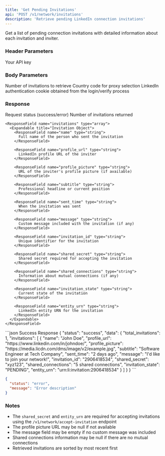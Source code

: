 ```yaml
---
title: 'Get Pending Invitations'
api: 'POST /v1/network/invitations'
description: 'Retrieve pending LinkedIn connection invitations'
---
```


Get a list of pending connection invitations with detailed information about each invitation and inviter.

### Header Parameters

<ParamField header="x-api-key" type="string" required>
  Your API key
</ParamField>

### Body Parameters

<ParamField body="total_results" type="integer" default="10">
  Number of invitations to retrieve
</ParamField>
<ParamField body="country" type="string" default="FR">
  Country code for proxy selection
</ParamField>
<ParamField body="login_cookie" type="string" required>
  LinkedIn authentication cookie obtained from the login/verify process
</ParamField>

### Response

<ResponseField name="status" type="string">
  Request status (success/error)
</ResponseField>

<ResponseField name="data" type="object">
  <Expandable title="Properties">
    <ResponseField name="total_invitations" type="integer">
      Number of invitations returned
    </ResponseField>

    <ResponseField name="invitations" type="array">
      <Expandable title="Invitation Object">
        <ResponseField name="name" type="string">
          Full name of the person who sent the invitation
        </ResponseField>

        <ResponseField name="profile_url" type="string">
          LinkedIn profile URL of the inviter
        </ResponseField>

        <ResponseField name="profile_picture" type="string">
          URL of the inviter's profile picture (if available)
        </ResponseField>

        <ResponseField name="subtitle" type="string">
          Professional headline or current position
        </ResponseField>

        <ResponseField name="sent_time" type="string">
          When the invitation was sent
        </ResponseField>

        <ResponseField name="message" type="string">
          Custom message included with the invitation (if any)
        </ResponseField>

        <ResponseField name="invitation_id" type="string">
          Unique identifier for the invitation
        </ResponseField>

        <ResponseField name="shared_secret" type="string">
          Shared secret required for accepting the invitation
        </ResponseField>

        <ResponseField name="shared_connections" type="string">
          Information about mutual connections (if any)
        </ResponseField>

        <ResponseField name="invitation_state" type="string">
          Current state of the invitation
        </ResponseField>

        <ResponseField name="entity_urn" type="string">
          LinkedIn entity URN for the invitation
        </ResponseField>
      </Expandable>
    </ResponseField>
  </Expandable>
</ResponseField>

<ResponseExample>
```json Success Response
{
  "status": "success",
  "data": {
    "total_invitations": 1,
    "invitations": [
      {
        "name": "John Doe",
        "profile_url": "https://www.linkedin.com/in/johndoe/",
        "profile_picture": "https://media.licdn.com/dms/image/v2/example.jpg",
        "subtitle": "Software Engineer at Tech Company",
        "sent_time": "2 days ago",
        "message": "I'd like to join your network!",
        "invitation_id": "2906418534",
        "shared_secret": "xyz123",
        "shared_connections": "5 shared connections",
        "invitation_state": "PENDING",
        "entity_urn": "urn:li:invitation:2906418534"
      }
    ]
  }
}
```

```json Error Response
{
  "status": "error",
  "message": "Error description"
}
```
</ResponseExample>

### Notes
- The `shared_secret` and `entity_urn` are required for accepting invitations using the `/v1/network/accept-invitation` endpoint
- The profile picture URL may be null if not available
- The message field may be empty if no custom message was included
- Shared connections information may be null if there are no mutual connections
- Retrieved invitations are sorted by most recent first